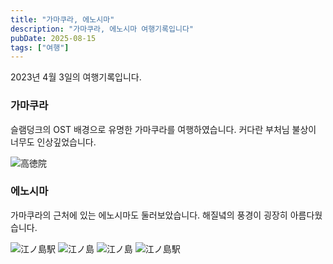 ```yaml
---
title: "가마쿠라, 에노시마"
description: "가마쿠라, 에노시마 여행기록입니다"
pubDate: 2025-08-15
tags: ["여행"]
---
```



2023년 4월 3일의 여행기록입니다.

### 가마쿠라

슬램덩크의 OST 배경으로 유명한 가마쿠라를 여행하였습니다. 커다란 부처님 불상이 너무도 인상깊었습니다.

<img src={kotokuin.src} className="mx-auto w-full max-w-[500px]" alt="高徳院" />

### 에노시마

가마쿠라의 근처에 있는 에노시마도 둘러보았습니다. 해질녘의 풍경이 굉장히 아름다웠습니다.

<img src={enoshima1.src} className="mx-auto w-full max-w-[500px]" alt="江ノ島駅" />
<img src={enoshima2.src} className="mx-auto w-full max-w-[500px]" alt="江ノ島" />
<img src={enoshima3.src} className="mx-auto w-full max-w-[500px]" alt="江ノ島" />
<img src={enoshima4.src} className="mx-auto w-full max-w-[500px]" alt="江ノ島駅" />
